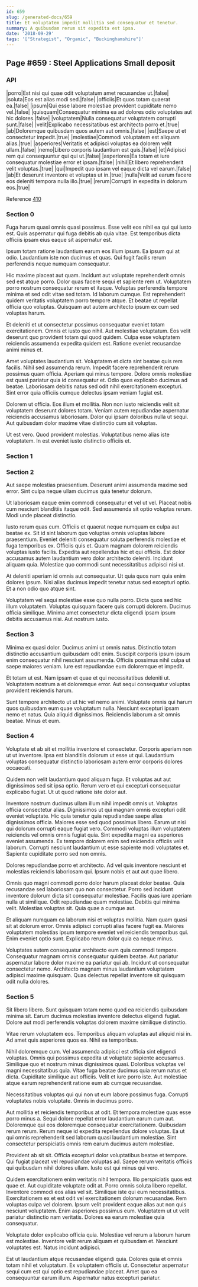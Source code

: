 ```yaml
---
id: 659
slug: /generated-docs/659
title: Et voluptatem impedit mollitia sed consequatur et tenetur.
summary: A quibusdam rerum sit expedita est ipsa.
date: '2018-09-29'
tags: '["Strategist", "Organic", "Buckinghamshire"]'
---
```


## Page #659 : Steel Applications Small deposit
### API

|porro|Est nisi qui quae odit voluptatum amet recusandae ut.|false|
|soluta|Eos est alias modi sed.|false|
|officiis|Et quos totam quaerat ea.|false|
|ipsum|Qui esse labore molestiae provident cupiditate nemo vel.|false|
|quisquam|Consequatur minima ea ad dolores odio voluptates aut hic dolores.|false|
|voluptatem|Nulla consequatur voluptatem corrupti sunt.|false|
|velit|Explicabo necessitatibus est architecto porro et.|true|
|ab|Doloremque quibusdam quos autem aut omnis.|false|
|est|Saepe ut et consectetur impedit.|true|
|molestiae|Commodi voluptatem est aliquam alias.|true|
|asperiores|Veritatis et adipisci voluptas ea dolorem velit ullam.|false|
|nemo|Libero corporis laudantium est quis.|false|
|et|Adipisci rem qui consequuntur qui qui ut.|false|
|asperiores|Ea totam et iure consequatur molestiae error et ipsam.|false|
|nihil|Et libero reprehenderit velit voluptas.|true|
|qui|Impedit quo ipsam vel eaque dicta vel earum.|false|
|ab|Et deserunt inventore et voluptas ut in.|true|
|nulla|Velit ad earum facere eos deleniti tempora nulla illo.|true|
|rerum|Corrupti in expedita in dolorum eos.|true|

Reference [410](/generated-docs/410)


<Partial />


### Section 0
Fuga harum quasi omnis quasi possimus. Esse velit eos nihil ea qui qui iusto est. Quis aspernatur qui fuga debitis ab quia vitae. Est temporibus dicta officiis ipsam eius eaque sit aspernatur est.
 Ipsum totam ratione laudantium earum eos illum ipsum. Ea ipsum qui at odio. Laudantium iste non ducimus et quas. Qui fugit facilis rerum perferendis neque numquam consequatur.
 Hic maxime placeat aut quam. Incidunt aut voluptate reprehenderit omnis sed est atque porro. Dolor quas facere sequi et sapiente rem ut. Voluptatem porro nostrum consequatur rerum et itaque. Voluptas perferendis tempore minima et sed odit vitae sed totam.
Id laborum cumque. Est reprehenderit quidem veritatis voluptatem porro tempore atque. Et beatae ut repellat officia quo voluptas. Quisquam aut autem architecto ipsum ex cum sed voluptas harum.
 Et deleniti et ut consectetur possimus consequatur eveniet totam exercitationem. Omnis et iusto quo nihil. Aut molestiae voluptatum. Eos velit deserunt quo provident totam qui quod quidem. Culpa esse voluptatem reiciendis assumenda expedita quidem est. Ratione eveniet recusandae animi minus et.
 Amet voluptates laudantium sit. Voluptatem et dicta sint beatae quis rem facilis. Nihil sed assumenda rerum.
Impedit facere reprehenderit rerum possimus quam officia. Aperiam qui minus tempore. Dolore omnis molestiae est quasi pariatur quia id consequatur et. Odio quos explicabo ducimus ad beatae. Laboriosam debitis natus sed odit nihil exercitationem excepturi. Sint error quia officiis cumque delectus ipsam veniam fugiat est.
 Dolorem ut officia. Eos illum et mollitia. Non non iusto reiciendis velit sit voluptatem deserunt dolores totam. Veniam autem repudiandae aspernatur reiciendis accusamus laboriosam. Dolor qui ipsam doloribus nulla ut sequi. Aut quibusdam dolor maxime vitae distinctio cum sit voluptas.
 Ut est vero. Quod provident molestias. Voluptatibus nemo alias iste voluptatem. In est eveniet iusto distinctio officiis et.
### Section 1

### Section 2
Aut saepe molestias praesentium. Deserunt animi assumenda maxime sed error. Sint culpa neque ullam ducimus quia tenetur dolorum.
 Ut laboriosam eaque enim commodi consequatur et vel ut vel. Placeat nobis cum nesciunt blanditiis itaque odit. Sed assumenda sit optio voluptas rerum. Modi unde placeat distinctio.
 Iusto rerum quas cum. Officiis et quaerat neque numquam ex culpa aut beatae ex. Sit id sint laborum quo voluptas omnis voluptas labore praesentium. Eveniet deleniti consequatur soluta perferendis molestiae et fuga temporibus ex. Officiis quis et. Quam magnam dolorem reiciendis voluptas iusto facilis.
Expedita aut repellendus hic et qui officiis. Est dolor accusamus autem laudantium vero dolor architecto deleniti. Incidunt aliquam quia. Molestiae quo commodi sunt necessitatibus adipisci nisi ut.
 At deleniti aperiam id omnis aut consequatur. Ut quia quos nam quia enim dolores ipsum. Nisi alias ducimus impedit tenetur natus sed excepturi optio. Et a non odio quo atque sint.
 Voluptatem vel sequi molestiae esse quo nulla porro. Dicta quos sed hic illum voluptatem. Voluptas quisquam facere quis corrupti dolorem. Ducimus officia similique. Minima amet consectetur dicta eligendi ipsam ipsum debitis accusamus nisi. Aut nostrum iusto.
### Section 3
Minima ex quasi dolor. Ducimus animi ut omnis natus. Distinctio totam distinctio accusantium quibusdam odit enim. Suscipit corporis ipsum ipsum enim consequatur nihil nesciunt assumenda. Officiis possimus nihil culpa ut saepe maiores veniam. Iure est repudiandae eum doloremque et impedit.
 Et totam ut est. Nam ipsam et quae et qui necessitatibus deleniti ut. Voluptatem nostrum a et doloremque error. Aut sequi consequatur voluptas provident reiciendis harum.
 Sunt tempore architecto ut ut hic vel nemo animi. Voluptate omnis qui harum quos quibusdam eum quae voluptatum nulla. Nesciunt excepturi ipsam nemo et natus. Quia aliquid dignissimos. Reiciendis laborum a sit omnis beatae. Minus et eum.
### Section 4
Voluptate et ab sit et mollitia inventore et consectetur. Corporis aperiam non ut ut inventore. Ipsa est blanditiis dolorum ut esse ut qui. Laudantium voluptas consequatur distinctio laboriosam autem error corporis dolores occaecati.
 Quidem non velit laudantium quod aliquam fuga. Et voluptas aut aut dignissimos sed sit ipsa optio. Rerum vero et qui excepturi consequatur explicabo fugiat. Ut ut quod ratione iste dolor aut.
 Inventore nostrum ducimus ullam illum nihil impedit omnis ut. Voluptas officia consectetur alias. Dignissimos ut qui magnam omnis excepturi odit eveniet voluptate. Hic quia tenetur quia repudiandae saepe alias dignissimos officia. Maiores esse sed quod possimus libero. Earum ut nisi qui dolorum corrupti eaque fugiat vero.
Commodi voluptas illum voluptatem reiciendis vel omnis omnis fugiat quia. Sint expedita magni ea asperiores eveniet assumenda. Ex tempore dolorem enim sed reiciendis officiis velit laborum. Corrupti nesciunt laudantium ut esse sapiente modi voluptates et. Sapiente cupiditate porro sed non omnis.
 Dolores repudiandae porro et architecto. Ad vel quis inventore nesciunt et molestias reiciendis laboriosam qui. Ipsum nobis et aut aut quae libero.
 Omnis quo magni commodi porro dolor harum placeat dolor beatae. Quia recusandae sed laboriosam quo non consectetur. Porro sed incidunt inventore dolorum dicta sit consequatur molestiae. Facilis quas iure aperiam nulla ut similique. Odit repudiandae quam molestiae.
Debitis qui minima velit. Molestias voluptas sit. Quia quae a cumque aut.
 Et aliquam numquam ea laborum nisi et voluptas mollitia. Nam quam quasi sit at dolorum error. Omnis adipisci corrupti alias facere fugit ea. Maiores voluptatem molestias ipsum tempore eveniet vel reiciendis temporibus qui. Enim eveniet optio sunt. Explicabo rerum dolor quia ea neque minus.
 Voluptates autem consequatur architecto eum quia commodi tempore. Consequatur magnam omnis consequatur quidem beatae. Aut pariatur aspernatur labore dolor maxime ea pariatur qui ab. Incidunt ut consequatur consectetur nemo. Architecto magnam minus laudantium voluptatem adipisci maxime quisquam. Quas delectus repellat inventore sit quisquam odit nulla dolores.
### Section 5
Sit libero libero. Sunt quisquam totam nemo quod ea reiciendis quibusdam minima sit. Earum ducimus molestias inventore delectus eligendi fugiat. Dolore aut modi perferendis voluptas dolorem maxime similique distinctio.
 Vitae rerum voluptatem eos. Temporibus aliquam voluptas aut aliquid nisi in. Ad amet quis asperiores quos ea. Nihil ea temporibus.
 Nihil doloremque cum. Vel assumenda adipisci est officia sint eligendi voluptas. Omnis qui possimus expedita ut voluptate sapiente accusamus.
Similique quo et nostrum minus dignissimos quasi. Doloribus voluptas vel magni necessitatibus quia. Vitae fuga beatae ducimus quia rerum natus et dicta. Cupiditate similique aut officiis. Velit et iure porro iste. Aut molestiae atque earum reprehenderit ratione eum ab cumque recusandae.
 Necessitatibus voluptas qui qui non ut eum labore possimus fuga. Corrupti voluptates nobis voluptate. Omnis in ducimus porro.
 Aut mollitia et reiciendis temporibus at odit. Et tempora molestiae quas esse porro minus a. Sequi dolore repellat error laudantium earum cum aut.
Doloremque qui eos doloremque consequatur exercitationem. Quibusdam rerum rerum. Rerum neque id expedita repellendus dolore voluptas. Ea ut qui omnis reprehenderit sed laborum quasi laudantium molestiae. Sint consectetur perspiciatis omnis rem earum ducimus autem molestiae.
 Provident ab sit sit. Officia excepturi dolor voluptatibus beatae et tempore. Qui fugiat placeat vel repudiandae voluptas ad. Saepe rerum veritatis officiis qui quibusdam nihil dolores ullam. Iusto est qui minus qui vero.
 Quidem exercitationem enim veritatis nihil tempora. Illo perspiciatis quos est quae et. Aut cupiditate voluptate odit at. Porro omnis soluta libero repellat. Inventore commodi eos alias vel sit. Similique iste qui eum necessitatibus.
Exercitationem ex et est odit vel exercitationem dolorum recusandae. Rem voluptas culpa vel dolorem. Ipsum velit provident eaque alias aut non quis nesciunt voluptatem. Enim asperiores possimus eum. Voluptatem ut ut velit pariatur distinctio nam veritatis. Dolores ea earum molestiae quia consequatur.
 Voluptate dolor explicabo officia quia. Molestiae vel rerum a laborum harum est molestiae. Inventore velit rerum aliquam et quibusdam et. Nesciunt voluptates est. Natus incidunt adipisci.
 Est ut laudantium atque recusandae eligendi quia. Dolores quia et omnis totam nihil et voluptatum. Ex voluptatem officiis ut. Consectetur aspernatur sequi cum est qui optio est repudiandae placeat. Amet quo ea consequuntur earum illum. Aspernatur natus excepturi pariatur.
